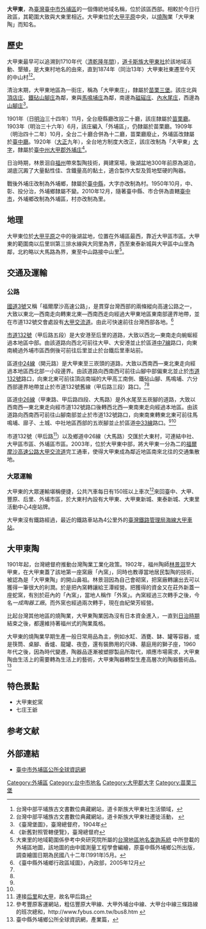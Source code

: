 {{coord|24|9|7|N|120|32|39|E|display=title}}
<!-- 座標資訊來自中華民國中央研究院所屬的台灣地區地名查詢系統http://gis210.sinica.edu.tw/placename/ 該系統註明該筆資料來自於資料農委會編印之"台灣地區基本圖地名叢刊"  -->
{{noteTA
|1 = zh-cn:庄; zh-hk:庄; zh-tw:庄;
}}
{{Infobox Hokkien name
| title      = 大甲東
| hanji      = 大甲東
| poj        = Tāi-kah-tang
| sinbhundzi = 
| hanlo      = 
| tl         = Tāi-kah-tang
| bp         = Dâigāhdāng
| hongim     = 
| hokkienipa = 
| lm         = 
| image      = 
| image_size = 
| caption    = 
}}
'''大甲東'''，為[[臺灣|臺灣]][[臺中市|臺中市]][[外埔區|外埔區]]的一個傳統地域名稱，位於該區西部。相較於今日行政區，其範圍大致與大東里相近。大甲東位於[[大甲平原|大甲平原]]中央，以[[燒陶|燒陶]]業「大甲東陶」而知名。

==歷史==
大甲東最早可以追溯到1710年代（[[清|清]][[乾隆|乾隆年間]]），[[道卡斯族|道卡斯族]][[大甲東社|大甲東社]]於該地域活動、墾殖，是大東村地名的由來，直到1874年（同治13年）大甲東社東遷至今天的中山村<ref>台灣中部平埔族古文書數位典藏網站，道卡斯族大甲東社生活領域，{{cite web |url=http://www.tchcc.gov.tw/pingpu/pn3-1-8.htm |title=存档副本 |accessdate=2008-01-04 |deadurl=yes |archiveurl=https://web.archive.org/web/20090829103320/http://www.tchcc.gov.tw/pingpu/pn3-1-8.htm |archivedate=2009-08-29 }}</ref><ref>台灣中部平埔族古文書數位典藏網站，道卡斯族大甲東社遷徙活動，
{{cite web |url=http://www.tchcc.gov.tw/pingpu/pn3-3-3.htm |title=存档副本 |accessdate=2008-01-04 |deadurl=yes |archiveurl=https://web.archive.org/web/20080119081009/http://www.tchcc.gov.tw/pingpu/pn3-3-3.htm |archivedate=2008-01-19 }}</ref>。

清治末期，大甲東地區為一街庄，稱為「大甲東庄」，隸屬於[[苗栗三堡|苗栗三堡]]。該庄北與[[頂店庄|頂店庄]]、[[鐵砧山腳庄|鐵砧山腳庄]]為鄰，東與[[馬鳴埔庄|馬鳴埔庄]]為鄰，南邊為[[磁磘庄|磁磘庄]]、[[內水尾庄|內水尾庄]]，西邊為[[山腳_(臺中市大甲區)|山腳庄]]<ref name="臺灣堡圖">《臺灣堡圖》，臺灣總督府，1904年</ref>。

1901年（日[[明治|明治]]三十四年）11月，全台廢縣廳改設二十廳，該庄隸屬於[[苗栗廳|苗栗廳]]。1903年（明治三十六年）6月，該庄編入「外埔區」，仍隸屬於苗栗廳。1909年（明治四十二年）10月，全台二十廳合併為十二廳，苗栗廳廢止，外埔區改隸屬於[[臺中廳|臺中廳]]。1920年（[[大正|大正]]九年），全台地方制度大改正，該庄改制為「大甲東」[[大字|大字]]，隸屬於[[臺中州|臺中州]][[大甲郡|大甲郡]][[外埔庄|外埔庄]]<ref>《新舊對照管轄便覽》，臺灣總督府</ref>。

日治時期，林景洄自[[福州|福州]]帶來製陶技術，興建窯場，後湖盆地300年前原為湖泊，湖底沉澱了大量黏性佳、含鐵量高的黏土，適合製作大型及質地堅硬的陶器。

戰後外埔庄改制為外埔鄉，隸屬於[[臺中縣|臺中縣]]，大字亦改制為村。1950年10月，中、彰、投分治，外埔鄉隸屬不變。2010年12月，隨著臺中縣、市合併為直轄[[臺中市|臺中市]]，外埔鄉改制為外埔區，村亦改制為里。

==地理==
大甲東位於[[大甲平原|大甲平原]]之中的後湖盆地，位置在外埔區最西，靠近大甲區市區。大甲東的範圍南以后里圳第三排水線與大同里為界，西至東泰新城與大甲區中山里為鄰，北約略以大馬路為界，東至中山路接中山里<ref>大東里的地域範圍係參考中央研究院所屬的[http://gis210.sinica.edu.tw/placename/ 台灣地區地名查詢系統] {{Wayback|url=http://gis210.sinica.edu.tw/placename/ |date=20070329021216 }}中所登載的外埔區地圖，該地圖的由中國測量工程學會編繪，原臺中縣外埔鄉公所出版，調查繪圖日期為民國八十二年(1991年)5月。</ref>。

==交通及運輸==
===公路===
[[福爾摩沙高速公路|國道3號]]又稱「福爾摩沙高速公路」，是貫穿台灣西部的兩條縱向高速公路之一，大致以東北—西南走向轉東北東—西南西走向經過大甲東地區東南部邊界地帶，並在市道132號交會處設有[[大甲交流道|大甲交流道]]。由此可快速前往台灣西部各地。<ref name="外埔鄉地圖">《臺中縣外埔鄉行政區域圖》，內政部，2005年12月</ref>

[[市道132號|市道132號]]（甲后路五段）是大安港至后里的道路，大致以西北—東南走向蜿蜒經過本地區中部。由該道路向西北可前往大甲、大安港並止於區道[[中7線|中7線]]路口，向東南繞過外埔市區西側後可前往后里並止於台鐵后里車站前。

區道[[中24線|中24線]]（開元路）是大甲東至三崁頭的道路，大致以西南西—東北東走向經過本地區西北部一小段邊界。由該道路向西南西可前往山腳中部偏東北並止於[[市道132號|市道132號]]路口，向東北東可前往頂店南端的大甲高工南側、鐵砧山腳、馬鳴埔、六分西部邊界地帶並止於市道132號舊線（甲后路三段）路口。<ref name="臺灣堡圖"/><ref name="外埔鄉地圖"/>

區道[[中26線|中26線]]（甲東路、甲后路四段、大馬路）是外水尾至五崁腳的道路，大致以西南西—東北東走向經市道132號路口後轉西北西—東南東走向經過本地區。由該道路向西南西可前往山腳南部並止於市道132號路口，向東南東轉東北東可前往馬鳴埔、廍子、土城、中社地區西部的五崁腳並止於區道[[中33線|中33線]]路口。<ref name="臺灣堡圖"/><ref name="外埔鄉地圖"/>

市道132號（甲后路<ref>連接[[后里區|后里]]和[[大甲區|大甲]]，故名甲后路</ref>）以及鄉道中26線（大馬路）交匯於大東村，可連結中社、大甲區市區、外埔區市區。2003年，位於大甲東中部，將大甲東一分為二的[[福爾摩沙高速公路|福爾摩沙高速公路]][[大甲交流道|大甲交流道]]完工通車，使得大甲東成為鄰近地區南來北往的交通集散地。

===大眾運輸===
大甲東的大眾運輸堪稱便捷，公共汽車每日有150班以上車次<ref>參考豐原客運網站，粗估豐原大甲線、大甲外埔台中線、大甲台中線三條路線的班次總和，http://www.fybus.com.tw/bus8.htm {{Wayback|url=http://www.fybus.com.tw/bus8.htm |date=20140705043940 }}</ref>來回臺中、大甲、豐原、后里、外埔市區，於大東村內設有大甲東、大甲東新城、東泰新城、大東里活動中心4座站牌。

大甲東沒有鐵路經過，最近的鐵路車站為4公里外的[[臺灣鐵路管理局|臺灣鐵路管理局]][[海岸線_(台灣鐵路)|海線]][[大甲車站|大甲車站]]。

==大甲東陶==
{{main|大甲東陶}}
1901年起，台灣總督府推動台灣陶業工業化政策。1902年，福州陶師[[林景洄|林景洄]]至大甲東，在大甲東蓋了該地第一座窯廠「內窯」，同時也教導當地居民製陶的技術，被認為是「大甲東陶」的開山鼻祖。林景洄因為自己會砌窯，把窯廠轉讓出去可以獲得一筆很大的利潤。於是把內窯轉讓給王潭經營。把獲得的資金又在莊外新蓋一座蛇窯，有別於莊內的「內窯」，當地人稱作「外窯」。內窯經過三次轉手之後，今名''一成陶器工廠''。而外窯也經過兩次轉手，現在由紀榮芳經營。

比起台灣其他地區的燒陶業，大甲東陶業因為沒有日本資金進入，一直到[[台灣日治時期|日治時期]]結束之後，都還維持著福州式的陶業風格。

大甲東的燒陶業早期生產一般日常用品為主，例如水缸、酒甕、缽、罐等容器，或是筷筒、桌腳、香爐、龍罐、夜壺，還有裝飾用的尺磚、墓庭用的獅子座，1960年代之後，因為時代變遷，陶器品逐漸被塑膠製品所取代，順應市場需求，大甲東陶由生活上的需要轉為生活上的藝術，大甲東陶器轉型生產高層次的陶器藝術品。
<ref>臺中縣外埔鄉公所全球資訊網，產業篇，{{cite web |url=http://www.waiputcc.gov.tw/bunbury/propert.htm |title=存档副本 |accessdate=2008-01-05 |deadurl=yes |archiveurl=https://web.archive.org/web/20080105120936/http://www.waiputcc.gov.tw/Bunbury/propert.htm |archivedate=2008-01-05 }}</ref>

==特色景點==
*大甲東蛇窯
*七庄王爺

==参考文献==
<div class="references-small">
<references />
</div>

==外部連結==
*[http://www.waipu.taichung.gov.tw/ 臺中市外埔區公所全球資訊網]{{Wayback|url=http://www.waipu.taichung.gov.tw/ |date=20150413233441 }}

{{大甲郡}}

[[Category:外埔區|Category:外埔區]]
[[Category:台中市地名|Category:台中市地名]]
[[Category:大甲郡大字|Category:大甲郡大字]]
[[Category:苗栗三堡|Category:苗栗三堡]]